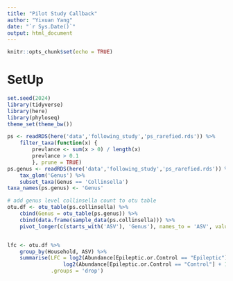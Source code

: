 ```yaml
---
title: "Pilot Study Callback"
author: "Yixuan Yang"
date: "`r Sys.Date()`"
output: html_document
---
```


```r
knitr::opts_chunk$set(echo = TRUE)
```

# SetUp

```r
set.seed(2024)
library(tidyverse)
library(here)
library(phyloseq)
theme_set(theme_bw())

ps <- readRDS(here('data','following_study','ps_rarefied.rds')) %>%
    filter_taxa(function(x) {
        prevlance <- sum(x > 0) / length(x)
        prevlance > 0.1
        }, prune = TRUE)
ps.genus <- readRDS(here('data','following_study','ps_rarefied.rds')) %>% 
    tax_glom('Genus') %>% 
    subset_taxa(Genus == 'Collinsella')
taxa_names(ps.genus) <- 'Genus'

# add genus level collinsella count to otu table
otu.df <- otu_table(ps.collinsella) %>% 
    cbind(Genus = otu_table(ps.genus)) %>%
    cbind(data.frame(sample_data(ps.collinsella))) %>% 
    pivot_longer(c(starts_with('ASV'), 'Genus'), names_to = 'ASV', values_to = 'Abundance')


lfc <- otu.df %>%
    group_by(Household, ASV) %>%
    summarise(LFC = log2(Abundance[Epileptic.or.Control == "Epileptic"] + 1) -
                  log2(Abundance[Epileptic.or.Control == "Control"] + 1),
              .groups = 'drop')
```